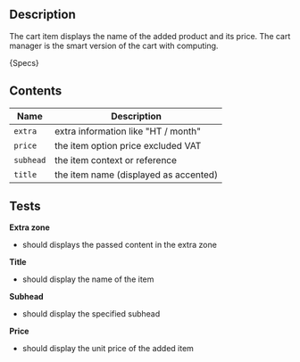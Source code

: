 
## Description
The cart item displays the name of the added product and its price.
The cart manager is the smart version of the cart with computing.

<Description>{Specs}</Description>

## Contents
<DesignCartItemZoningPreview />

| Name      | Description                           |
|-----------|---------------------------------------|
| `extra`   | extra information like "HT / month"   |
| `price`   | the item option price excluded VAT    |
| `subhead` | the item context or reference         |
| `title`   | the item name (displayed as accented) |

## Tests

**Extra zone**
- should displays the passed content in the extra zone

**Title**
- should display the name of the item

**Subhead**
- should display the specified subhead

**Price**
- should display the unit price of the added item
